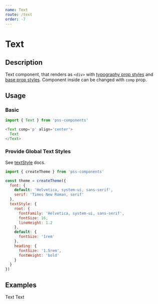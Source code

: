 ```yaml
---
name: Text
route: /text
order: -7
---
```



# Text

## Description

Text component, that renders as `<div>` with [typography prop styles](https://github.com/exah/pss/blob/master/docs/api.md#typography) and [base prop styles](https://github.com/exah/pss/blob/master/docs/api.md#base). Component inside can be changed with `comp` prop.


## Usage

### Basic

```js
import { Text } from 'pss-components'
```

```js
<Text comp='p' align='center'>
  Text
</Text>
```

### Provide Global Text Styles

See [textStyle](https://github.com/exah/pss/blob/master/docs/api.md#textstyle) docs.

```js
import { createTheme } from 'pss-components'

const theme = createTheme({
  font: {
    default: 'Helvetica, system-ui, sans-serif',
    serif: 'Times New Roman, serif'
  },
  textStyle: {
    root: {
      fontFamily: 'Helvetica, system-ui, sans-serif',
      fontSize: 16,
      lineHeight: 1.2
    },
    default: {
      fontSize: '1rem'
    },
    heading: {
      fontSize: '1.5rem',
      fontWeight: 'bold'
    }
  }
})
```

## Examples

<Playground>
  <Text comp='p' align='center'>
    Text
  </Text>
</Playground>


<Playground>
  <ThemeProvider theme={theme}>
    <Text comp='h1' textStyle='heading' align='center'>
      Text
    </Text>
  </ThemeProvider>
</Playground>
